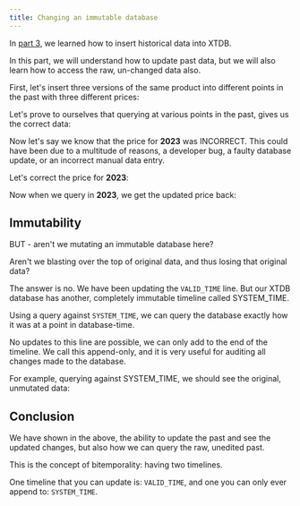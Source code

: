 ```yaml
---
title: Changing an immutable database
---
```




In [part 3](/tutorials/immutability-walkthrough/part-3), we learned how to insert historical data into XTDB.

In this part, we will understand how to update past data, but we will also learn how to access the raw, un-changed data also.

First, let's insert three versions of the same product into different points in the past with three different prices:

<Fiddle magicContext="my-context">
  <Txs txs="INSERT INTO product (_id, name, price, _valid_from)
            VALUES
            (1, 'Pendleton Electric Bicycle', 300, TIMESTAMP '2022-01-01 00:00:00')" />
  <Txs txs="INSERT INTO product (_id, name, price, _valid_from)
            VALUES
            (1, 'Pendleton Electric Bicycle', 400, TIMESTAMP '2023-01-01 00:00:00')" />
  <Txs txs="INSERT INTO product (_id, name, price, _valid_from)
            VALUES
            (1, 'Pendleton Electric Bicycle', 500, TIMESTAMP '2024-01-01 00:00:00')" />
  <Query hidden={true} q="SELECT * FROM xt.txs ORDER BY tx_time" />
</Fiddle>

Let's prove to ourselves that querying at various points in the past, gives us the correct data:

<Fiddle magicContext="my-context">
  <Query q="SELECT * FROM product FOR VALID_TIME AS OF DATE '2022-01-02'" />
</Fiddle>

<Fiddle magicContext="my-context">
  <Query q="SELECT * FROM product FOR VALID_TIME AS OF DATE '2023-01-02'" />
</Fiddle>

<Fiddle magicContext="my-context">
  <Query q="SELECT * FROM product FOR VALID_TIME AS OF DATE '2024-01-02'" />
</Fiddle>

Now let's say we know that the price for **2023** was INCORRECT. This could have been due to a multitude of reasons, a developer bug, a faulty database update, or an incorrect manual data entry.

Let's correct the price for **2023**:

<Fiddle magicContext="my-context">
  <Txs txs={
`INSERT INTO product (_id, name, price, _valid_from, _valid_to)
VALUES
(1, 'Pendleton Electric Bicycle', 350,
 TIMESTAMP '2023-01-01 00:00:00',
 TIMESTAMP '2024-01-01 00:00:00')`} />
  <Query hidden={true} q="SELECT * FROM xt.txs ORDER BY tx_time DESC LIMIT 1" />
</Fiddle>

Now when we query in **2023**, we get the updated price back:

<Fiddle magicContext="my-context">
  <Query q="SELECT * FROM product FOR VALID_TIME AS OF DATE '2023-01-02'" />
</Fiddle>

## Immutability

BUT - aren't we mutating an immutable database here?

Aren't we blasting over the top of original data, and thus losing that original data?

The answer is no. We have been updating the `VALID_TIME` line. But our XTDB database has another, completely immutable timeline called SYSTEM_TIME.

Using a query against `SYSTEM_TIME`, we can query the database exactly how it was at a point in database-time.

No updates to this line are possible, we can only add to the end of the timeline. We call this append-only, and it is very useful for auditing all changes made to the database.

For example, querying against SYSTEM_TIME, we should see the original, unmutated data:

<Fiddle magicContext="my-context">
  <Query q="SELECT product.*,
            _system_from,
            _system_to,
            _valid_from,
            _valid_to
            FROM product FOR ALL SYSTEM_TIME FOR ALL VALID_TIME" />
</Fiddle>

## Conclusion

We have shown in the above, the ability to update the past and see the updated changes, but also how we can query the raw, unedited past.

This is the concept of bitemporality: having two timelines.

One timeline that you can update is: `VALID_TIME`, and one you can only ever append to: `SYSTEM_TIME`.
